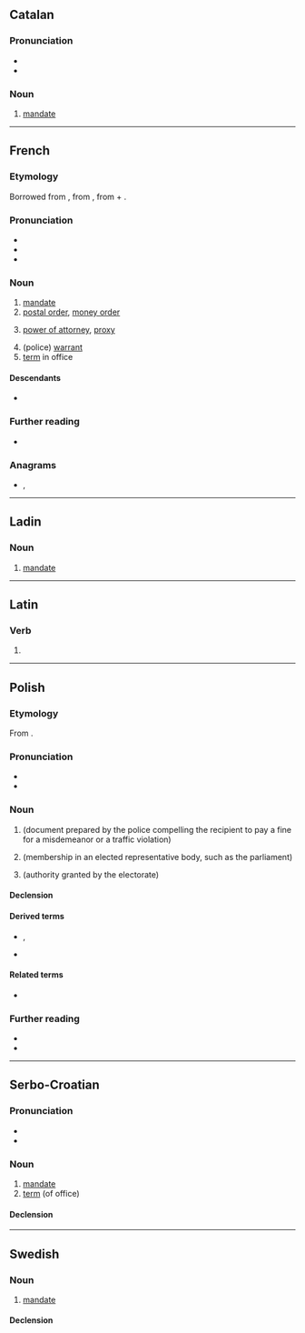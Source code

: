 {{also|Mandat|mandát|mandât}}
==Catalan==

===Pronunciation===
* {{ca-IPA}}
* {{rhymes|ca|at}}

===Noun===
{{ca-noun|m}}

# [[mandate]]

----

==French==

===Etymology===
Borrowed from {{bor|fr|la|mandātum}}, from {{m|la|mandō||put in one's hands, command}}, from {{der|fr|ine-pro|*man-||hand}} + {{m|ine-pro|*dʰeh₁-||put}}.

===Pronunciation===
* {{fr-IPA}}
* {{audio|fr|Fr-mandat.ogg|audio}}
* {{hyphenation|fr|man|dat}}

===Noun===
{{fr-noun|m}}

# [[mandate]]
# [[postal order]], [[money order]]
# {{lb|fr|legal}} [[power of attorney]], [[proxy]]
# (police) [[warrant]]
# [[term]] in office

====Descendants====
* {{desc|tr|manda|bor=1}}

===Further reading===
* {{R:TLFi}}

===Anagrams===
* {{l|fr|damant}}, {{l|fr|damnât}}

----

==Ladin==

===Noun===
{{lld-noun|m|mandac}}

# [[mandate]]

----

==Latin==

===Verb===
{{la-verb-form|mandat}}

# {{inflection of|la|mandō||3|s|pres|actv|indc}}

----

==Polish==
{{wp|lang=pl}}

===Etymology===
From {{der|pl|la|mandātum}}.

===Pronunciation===
* {{pl-IPA-auto}}
* {{audio|pl|Pl-mandat.ogg|Audio}}

===Noun===
{{pl-noun|m-in|dim=mandacik}}

# {{lb|pl|law}} {{l|en|[[ticket]], [[fine]]}} (document prepared by the police compelling the recipient to pay a fine for a misdemeanor or a traffic violation)
#: {{ux|pl|Właśnie dostałem '''mandat''' za złe parkowanie.|I've just received a bad parking '''ticket'''.}}
# {{lb|pl|politics}} {{l|en|seat}} (membership in an elected representative body, such as the parliament)
#: {{ux|pl|W ostatnich wyborach nasza partia zdobyła dwadzieścia '''mandatów'''.|In the last election our party won twenty '''seats'''.}}
# {{lb|pl|politics|rare|singular only}} {{l|en|mandate}} (authority granted by the electorate)
#: {{ux|pl|Rząd otrzymał silny '''mandat''' do zreformowania systemu opieki zdrowotnej.|The government has received a strong '''mandate''' to reform the healthcare system.}}

====Declension====
{{pl-decl-noun-m-in}}

====Derived terms====
* {{q|nouns}} {{l|pl|mandatariusz}}, {{l|pl|mandatariuszka}}
* {{q|adjective}} {{l|pl|mandatowy}}

====Related terms====
* {{q|adjective}} {{l|pl|mandatariuszowski}}

===Further reading===
* {{R:pl:WSJP}}
* {{R:PWN}}

----

==Serbo-Croatian==

===Pronunciation===
* {{IPA|sh|/mǎndaːt/}}
* {{hyphenation|sh|man|dat}}

===Noun===
{{sh-noun|g=m|head=màndāt}}

# [[mandate]]
# [[term]] (of office)

====Declension====
{{sh-decl-noun
|màndāt|mandati
|mandáta|mandata
|mandatu|mandatima
|mandat|mandate
|mandate|mandati
|mandatu|mandatima
|mandatom|mandatima}}

----

==Swedish==

===Noun===
{{sv-noun|n}}

# [[mandate]]

====Declension====
{{sv-infl-noun-n-zero}}
